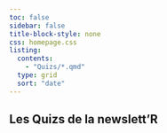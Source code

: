```yaml
---
toc: false
sidebar: false
title-block-style: none
css: homepage.css
listing:
  contents: 
    - "Quizs/*.qmd"
  type: grid
  sort: "date"
---
```

## Les Quizs de la newslett'R
